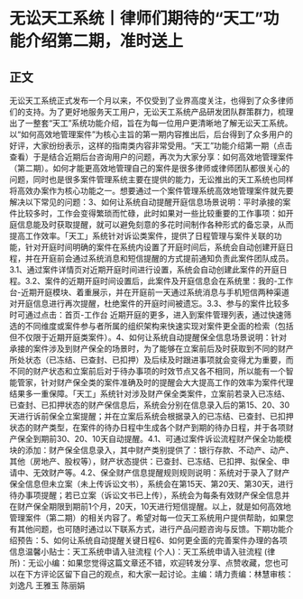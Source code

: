 # 无讼天工系统丨律师们期待的“天工”功能介绍第二期，准时送上
## 正文
无讼天工系统正式发布一个月以来，不仅受到了业界高度关注，也得到了众多律师们的支持。为了更好地服务天工用户，无讼天工系统产品研发团队群策群力，梳理出了一整套“天工”系统功能介绍，旨在为每一位用户更清晰地了解无讼天工系统。以“如何高效地管理案件”为核心主旨的第一期内容推出后，后台得到了众多用户的好评，大家纷纷表示，这样的指南类内容非常受用。“天工”功能介绍第一期（点击查看）于是结合近期后台咨询用户的问题，再次为大家分享：如何高效地管理案件（第二期）。如何才能更高效地管理自己的案件是很多律师或律师团队都很关心的问题，同时也是很多案件管理系统主要在提供的能力，无讼推出的天工系统也同样将高效办案作为核心功能之一。想要通过一个案件管理系统高效地管理案件就先要解决以下常见的问题：3、如何让系统自动提醒开庭信息场景说明：平时承接的案件比较多时，工作会变得繁琐而忙碌，此时如果对一些比较重要的工作事项：如开庭信息能及时获取提醒，就可以避免刻意的多花时间制作各种形式的备忘录，从而提高工作效率。「天工」系统针对诉讼类案件，提供了日程管理与案件关联的功能，针对开庭时间明确的案件在系统内设置了开庭时间后，系统会自动创建开庭日程，并在开庭前会通过系统消息和短信提醒的方式提前通知负责此案件团队成员。3.1、通过案件详情页对近期开庭时间进行设置，系统会自动创建此案件的开庭日程。3.2、案件的近期开庭时间设置后，此案件及开庭信息会在系统里：我的-工作台-近期开庭模块、着重展示，并在开庭前一天通过系统消息与手机短信两种渠道对开庭信息进行再次提醒，杜绝案件的开庭时间被遗忘。3.3、参与的案件比较多时可通过点击：首页-工作台 近期开庭的更多，进入到案件管理列表，通过快速筛选的不同维度或案件参与者所属的组织架构来快速实现对案件更全面的检索（包括但不仅限于近期开庭类案件）。4、如何让系统自动提醒保全信息场景说明：针对承接的案件涉及到财产保全的场景时，为了能够在立案前后及时获取到不同的财产所处状态（已冻结、已查封、已扣押）及后续及时跟进事项就会变得尤为重要，而不同的财产状态和立案前后对于待办事项的时效节点又各不相同，所以能有一个智能管家，针对财产保全类的案件准确及时的提醒会大大提高工作的效率为案件代理结果多一重保障。「天工」系统针对涉及财产保全类案件，立案前若录入已冻结、已查封、已扣押状态的财产保信息后，系统会分别在信息录入后的第15、20、30天进行诉前保全立案提醒；并在立案后系统会根据录入的已冻结、已查封、已扣押状态的财产类型，在案件的待办日程中生成各个财产到期的待办日程，并于各项财产保全到期前30、20、10天自动提醒。4.1、可通过案件诉讼流程财产保全功能模块的添加：财产保全信息录入，其中财产类别提供了：银行存款、不动产、动产、其他（房地产、股权等），财产状态提供：已查封、已冻结、已扣押、拟保全、申请中、无效财产等。4.2、保全财产信息提醒规则规则说明：系统对于录入了财产保全信息但未立案（未上传诉讼文书），系统会在第15天、第20天、第30天，进行待办事项提醒；若已立案（诉讼文书已上传），系统会为每条有效财产保全信息并在财产保全期限到期前1个月，20天，10天进行短信提醒。以上，就是如何高效地管理案件（第二期）的相关内容了。希望对每一位天工系统用户提供帮助，如果您有其他问题，也可随时通过以下联系方式，进行产品问题咨询与反馈。下期功能介绍预告：5、如何让系统自动提醒关键日程6、如何更全面的完善案件办理的各项信息温馨小贴士：天工系统申请入驻流程 (个人)：天工系统申请入驻流程 (律所)：无讼小编：如果您觉得这篇文章还不错，欢迎转发分享、点赞收藏，您也可以在下方评论区留下自己的观点，和大家一起讨论。主编：靖力责编：林慧审核：刘逸凡 王雅玉 陈丽娟
